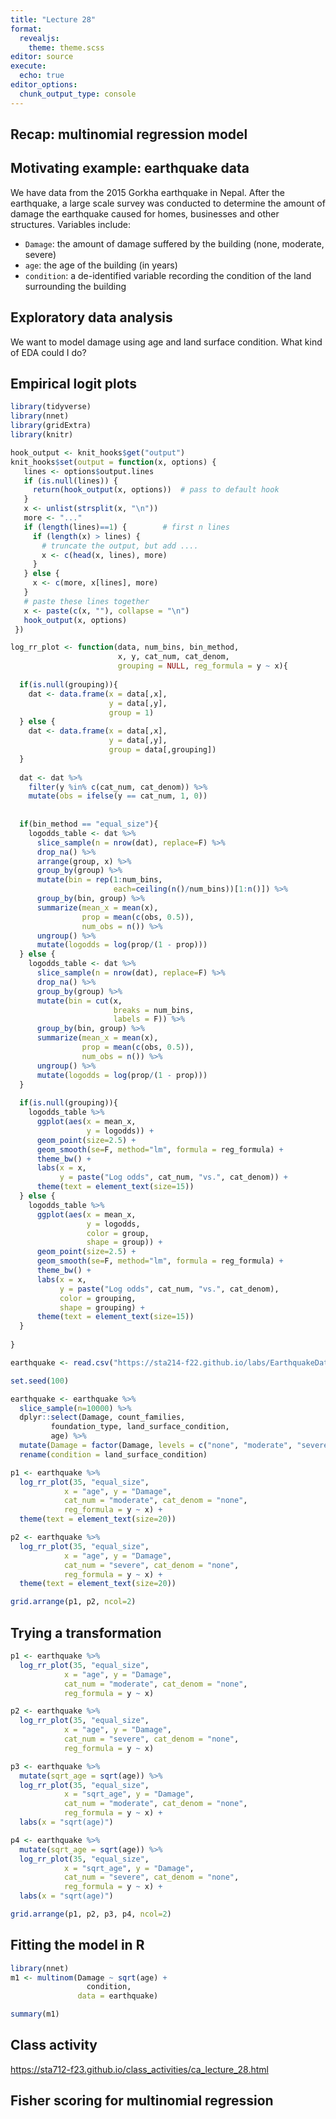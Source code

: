 ```yaml
---
title: "Lecture 28"
format: 
  revealjs:
    theme: theme.scss
editor: source
execute:
  echo: true
editor_options: 
  chunk_output_type: console
---
```


## Recap: multinomial regression model


## Motivating example: earthquake data

We have data from the 2015 Gorkha earthquake in Nepal. After the earthquake, a large scale survey was conducted to determine the amount of damage the earthquake caused for homes, businesses and other structures. Variables include:

* `Damage`: the amount of damage suffered by the building (none, moderate, severe)
* `age`: the age of the building (in years)
* `condition`: a de-identified variable recording the condition of the land surrounding the building


## Exploratory data analysis


We want to model damage using age and land surface condition. What kind of EDA could I do?

## Empirical logit plots

```r
library(tidyverse)
library(nnet)
library(gridExtra)
library(knitr)

hook_output <- knit_hooks$get("output")
knit_hooks$set(output = function(x, options) {
   lines <- options$output.lines
   if (is.null(lines)) {
     return(hook_output(x, options))  # pass to default hook
   }
   x <- unlist(strsplit(x, "\n"))
   more <- "..."
   if (length(lines)==1) {        # first n lines
     if (length(x) > lines) {
       # truncate the output, but add ....
       x <- c(head(x, lines), more)
     }
   } else {
     x <- c(more, x[lines], more)
   }
   # paste these lines together
   x <- paste(c(x, ""), collapse = "\n")
   hook_output(x, options)
 })

log_rr_plot <- function(data, num_bins, bin_method,
                        x, y, cat_num, cat_denom,
                        grouping = NULL, reg_formula = y ~ x){
  
  if(is.null(grouping)){
    dat <- data.frame(x = data[,x], 
                      y = data[,y],
                      group = 1)
  } else {
    dat <- data.frame(x = data[,x], 
                      y = data[,y],
                      group = data[,grouping])
  }
  
  dat <- dat %>%
    filter(y %in% c(cat_num, cat_denom)) %>%
    mutate(obs = ifelse(y == cat_num, 1, 0))
  
  
  if(bin_method == "equal_size"){
    logodds_table <- dat %>%
      slice_sample(n = nrow(dat), replace=F) %>%
      drop_na() %>%
      arrange(group, x) %>%
      group_by(group) %>%
      mutate(bin = rep(1:num_bins,
                       each=ceiling(n()/num_bins))[1:n()]) %>%
      group_by(bin, group) %>%
      summarize(mean_x = mean(x),
                prop = mean(c(obs, 0.5)),
                num_obs = n()) %>%
      ungroup() %>%
      mutate(logodds = log(prop/(1 - prop)))
  } else {
    logodds_table <- dat %>%
      slice_sample(n = nrow(dat), replace=F) %>%
      drop_na() %>%
      group_by(group) %>%
      mutate(bin = cut(x, 
                       breaks = num_bins,
                       labels = F)) %>%
      group_by(bin, group) %>%
      summarize(mean_x = mean(x),
                prop = mean(c(obs, 0.5)),
                num_obs = n()) %>%
      ungroup() %>%
      mutate(logodds = log(prop/(1 - prop)))
  }
  
  if(is.null(grouping)){
    logodds_table %>%
      ggplot(aes(x = mean_x,
                 y = logodds)) +
      geom_point(size=2.5) +
      geom_smooth(se=F, method="lm", formula = reg_formula) +
      theme_bw() +
      labs(x = x,
           y = paste("Log odds", cat_num, "vs.", cat_denom)) +
      theme(text = element_text(size=15))
  } else {
    logodds_table %>%
      ggplot(aes(x = mean_x,
                 y = logodds,
                 color = group,
                 shape = group)) +
      geom_point(size=2.5) +
      geom_smooth(se=F, method="lm", formula = reg_formula) +
      theme_bw() +
      labs(x = x,
           y = paste("Log odds", cat_num, "vs.", cat_denom),
           color = grouping,
           shape = grouping) +
      theme(text = element_text(size=15))
  }
  
}

earthquake <- read.csv("https://sta214-f22.github.io/labs/EarthquakeData.csv")

set.seed(100)

earthquake <- earthquake %>%
  slice_sample(n=10000) %>%
  dplyr::select(Damage, count_families, 
         foundation_type, land_surface_condition, 
         age) %>%
  mutate(Damage = factor(Damage, levels = c("none", "moderate", "severe"))) %>%
  rename(condition = land_surface_condition)

p1 <- earthquake %>%
  log_rr_plot(35, "equal_size", 
            x = "age", y = "Damage", 
            cat_num = "moderate", cat_denom = "none", 
            reg_formula = y ~ x) +
  theme(text = element_text(size=20))

p2 <- earthquake %>%
  log_rr_plot(35, "equal_size", 
            x = "age", y = "Damage", 
            cat_num = "severe", cat_denom = "none", 
            reg_formula = y ~ x) +
  theme(text = element_text(size=20))

grid.arrange(p1, p2, ncol=2)
```


## Trying a transformation

```r
p1 <- earthquake %>%
  log_rr_plot(35, "equal_size", 
            x = "age", y = "Damage", 
            cat_num = "moderate", cat_denom = "none", 
            reg_formula = y ~ x) 

p2 <- earthquake %>%
  log_rr_plot(35, "equal_size", 
            x = "age", y = "Damage", 
            cat_num = "severe", cat_denom = "none", 
            reg_formula = y ~ x)

p3 <- earthquake %>%
  mutate(sqrt_age = sqrt(age)) %>%
  log_rr_plot(35, "equal_size", 
            x = "sqrt_age", y = "Damage", 
            cat_num = "moderate", cat_denom = "none", 
            reg_formula = y ~ x) +
  labs(x = "sqrt(age)")

p4 <- earthquake %>%
  mutate(sqrt_age = sqrt(age)) %>%
  log_rr_plot(35, "equal_size", 
            x = "sqrt_age", y = "Damage", 
            cat_num = "severe", cat_denom = "none", 
            reg_formula = y ~ x) +
  labs(x = "sqrt(age)")

grid.arrange(p1, p2, p3, p4, ncol=2)
```

## Fitting the model in R

```r
library(nnet)
m1 <- multinom(Damage ~ sqrt(age) + 
                 condition, 
               data = earthquake)
```

```r
summary(m1)
```


## Class activity

[https://sta712-f23.github.io/class_activities/ca_lecture_28.html](https://sta712-f23.github.io/class_activities/ca_lecture_28.html)

## Fisher scoring for multinomial regression


